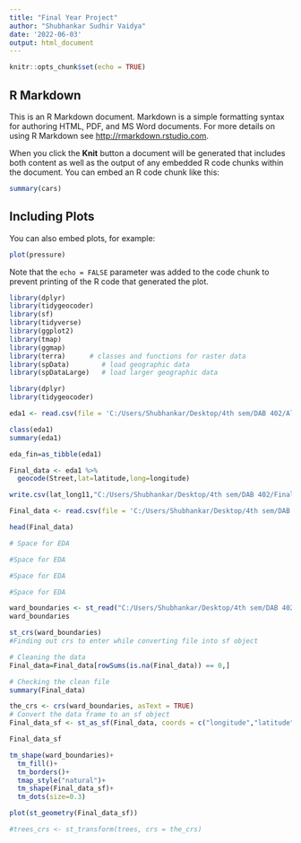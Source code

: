 ---
title: "Final Year Project"
author: "Shubhankar Sudhir Vaidya"
date: '2022-06-03'
output: html_document
---

```{r setup, include=FALSE}
knitr::opts_chunk$set(echo = TRUE)
```

## R Markdown

This is an R Markdown document. Markdown is a simple formatting syntax for authoring HTML, PDF, and MS Word documents. For more details on using R Markdown see <http://rmarkdown.rstudio.com>.

When you click the **Knit** button a document will be generated that includes both content as well as the output of any embedded R code chunks within the document. You can embed an R code chunk like this:

```{r cars}
summary(cars)
```

## Including Plots

You can also embed plots, for example:

```{r pressure, echo=FALSE}
plot(pressure)
```

Note that the `echo = FALSE` parameter was added to the code chunk to prevent printing of the R code that generated the plot.

```{r}
library(dplyr)
library(tidygeocoder)
library(sf)
library(tidyverse)
library(ggplot2)
library(tmap)
library(ggmap)
library(terra)      # classes and functions for raster data
library(spData)        # load geographic data
library(spDataLarge)   # load larger geographic data
```


```{r}
library(dplyr)
library(tidygeocoder)

eda1 <- read.csv(file = 'C:/Users/Shubhankar/Desktop/4th sem/DAB 402/AllServiceRequests_YTD.csv')

class(eda1)
summary(eda1)

eda_fin=as_tibble(eda1)

Final_data <- eda1 %>% 
  geocode(Street,lat=latitude,long=longitude)

write.csv(lat_long11,"C:/Users/Shubhankar/Desktop/4th sem/DAB 402/Final_data.csv", row.names = FALSE)
```


```{r}
Final_data <- read.csv(file = 'C:/Users/Shubhankar/Desktop/4th sem/DAB 402/Final_data.csv')
```


```{r}
head(Final_data)
```


```{r}
# Space for EDA
```


```{r}
#Space for EDA
```


```{r}
#Space for EDA
```


```{r}
#Space for EDA
```


```{r}

ward_boundaries <- st_read("C:/Users/Shubhankar/Desktop/4th sem/DAB 402/Ward_boundaries/Municipal Ward Boundaries_UTM83/Municipal Ward Boundaries_UTM83.shp")
ward_boundaries


```


```{r}
st_crs(ward_boundaries)
#Finding out crs to enter while converting file into sf object
```



```{r}
# Cleaning the data
Final_data=Final_data[rowSums(is.na(Final_data)) == 0,]
```


```{r}
# Checking the clean file
summary(Final_data)
```

```{r}
the_crs <- crs(ward_boundaries, asText = TRUE)
# Convert the data frame to an sf object
Final_data_sf <- st_as_sf(Final_data, coords = c("longitude","latitude"), crs = the_crs)


```


```{r}
Final_data_sf
```



```{r}
tm_shape(ward_boundaries)+
  tm_fill()+
  tm_borders()+
  tmap_style("natural")+
  tm_shape(Final_data_sf)+
  tm_dots(size=0.3)
```


```{r}
plot(st_geometry(Final_data_sf))
```


```{r}

#trees_crs <- st_transform(trees, crs = the_crs)

```












































